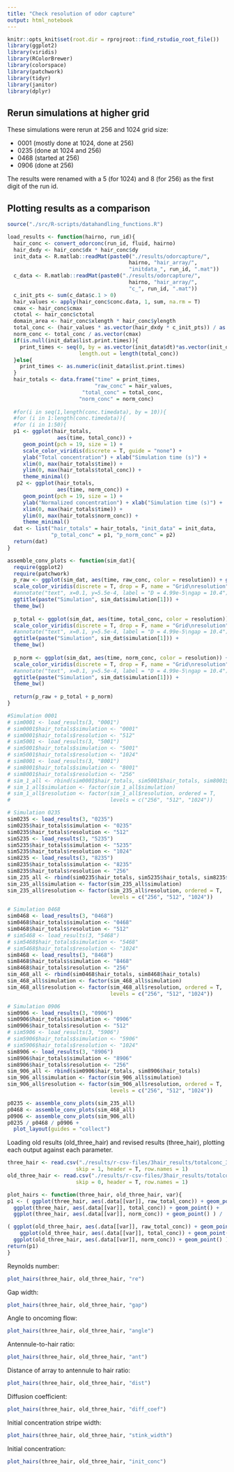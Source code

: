 ```yaml
---
title: "Check resolution of odor capture"
output: html_notebook
---
```

```r
knitr::opts_knit$set(root.dir = rprojroot::find_rstudio_root_file())
library(ggplot2)
library(viridis)
library(RColorBrewer)
library(colorspace)
library(patchwork)
library(tidyr)
library(janitor)
library(dplyr)
```

## Rerun simulations at higher grid 

These simulations were rerun at 256 and 1024 grid size: 

 * 0001 (mostly done at 1024, done at 256)
 * 0235 (done at 1024 and 256)
 * 0468 (started at 256)
 * 0906 (done at 256)
 
The results were renamed with a 5 (for 1024) and 8 (for 256) as the first digit of the run id. 

## Plotting results as a comparison

```r
source("./src/R-scripts/datahandling_functions.R")

load_results <- function(hairno, run_id){
  hair_conc <- convert_odorconc(run_id, fluid, hairno)
  hair_dxdy <- hair_conc$dx * hair_conc$dy
  init_data <- R.matlab::readMat(paste0("./results/odorcapture/", 
                                       hairno, "hair_array/", 
                                       "initdata_", run_id, ".mat"))
  c_data <- R.matlab::readMat(paste0("./results/odorcapture/", 
                                       hairno, "hair_array/", 
                                       "c_", run_id, ".mat"))
  c_init_pts <- sum(c_data$c.1 > 0) 
  hair_values <- apply(hair_conc$conc.data, 1, sum, na.rm = T) 
  cmax <- hair_conc$cmax
  ctotal <- hair_conc$ctotal 
  domain_area <- hair_conc$xlength * hair_conc$ylength
  total_conc <- (hair_values * as.vector(hair_dxdy * c_init_pts)) / as.vector(ctotal)
  norm_conc <- total_conc / as.vector(cmax)
  if(is.null(init_data$list.print.times)){
    print_times <- seq(0, by = as.vector(init_data$dt)*as.vector(init_data$print.time), 
                       length.out = length(total_conc))
  }else{
    print_times <- as.numeric(init_data$list.print.times)
  }
  hair_totals <- data.frame("time" = print_times, 
                            "raw_conc" = hair_values,
                        "total_conc" = total_conc,
                       "norm_conc" = norm_conc)
    
  #for(i in seq(1,length(conc.timedata), by = 10)){
  #for (i in 1:length(conc.timedata)){
  #for (i in 1:50){
  p1 <- ggplot(hair_totals, 
                aes(time, total_conc)) + 
     geom_point(pch = 19, size = 1) + 
     scale_color_viridis(discrete = T, guide = "none") +
     ylab("Total concentration") + xlab("Simulation time (s)") +
     xlim(0, max(hair_totals$time)) + 
     ylim(0, max(hair_totals$total_conc)) + 
     theme_minimal()
   p2 <- ggplot(hair_totals, 
                aes(time, norm_conc)) + 
     geom_point(pch = 19, size = 1) + 
     ylab("Normalized concentration") + xlab("Simulation time (s)") +
     xlim(0, max(hair_totals$time)) + 
     ylim(0, max(hair_totals$norm_conc)) + 
     theme_minimal()
  dat <- list("hair_totals" = hair_totals, "init_data" = init_data,
              "p_total_conc" = p1, "p_norm_conc" = p2)
  return(dat)
}

assemble_conv_plots <- function(sim_dat){
  require(ggplot2)
  require(patchwork)
  p_raw <- ggplot(sim_dat, aes(time, raw_conc, color = resolution)) + geom_point() +
  scale_color_viridis(discrete = T, drop = F, name = "Grid\nresolution") +
  #annotate("text", x=0.1, y=5.5e-4, label = "D = 4.99e-5\ngap = 10.4") +
  ggtitle(paste("Simulation", sim_dat$simulation[1])) +
  theme_bw()
  
  p_total <- ggplot(sim_dat, aes(time, total_conc, color = resolution)) + geom_point() +
  scale_color_viridis(discrete = T, drop = F, name = "Grid\nresolution") +
  #annotate("text", x=0.1, y=5.5e-4, label = "D = 4.99e-5\ngap = 10.4") +
  ggtitle(paste("Simulation", sim_dat$simulation[1])) +
  theme_bw()
  
  p_norm <- ggplot(sim_dat, aes(time, norm_conc, color = resolution)) + geom_point() +
  scale_color_viridis(discrete = T, drop = F, name = "Grid\nresolution") +
  #annotate("text", x=0.1, y=5.5e-4, label = "D = 4.99e-5\ngap = 10.4") +
  ggtitle(paste("Simulation", sim_dat$simulation[1])) +
  theme_bw()
  
  return(p_raw + p_total + p_norm)
}

```

```r

#Simulation 0001
# sim0001 <- load_results(3, "0001")
# sim0001$hair_totals$simulation <- "0001"
# sim0001$hair_totals$resolution <- "512"
# sim5001 <- load_results(3, "5001")
# sim5001$hair_totals$simulation <- "5001"
# sim5001$hair_totals$resolution <- "1024"
# sim8001 <- load_results(3, "8001")
# sim8001$hair_totals$simulation <- "8001"
# sim8001$hair_totals$resolution <- "256"
# sim_1_all <- rbind(sim0001$hair_totals, sim5001$hair_totals, sim8001$hair_totals)
# sim_1_all$simulation <- factor(sim_1_all$simulation)
# sim_1_all$resolution <- factor(sim_1_all$resolution, ordered = T, 
#                                levels = c("256", "512", "1024"))

# Simulation 0235
sim0235 <- load_results(3, "0235")
sim0235$hair_totals$simulation <- "0235"
sim0235$hair_totals$resolution <- "512"
sim5235 <- load_results(3, "5235")
sim5235$hair_totals$simulation <- "5235"
sim5235$hair_totals$resolution <- "1024"
sim8235 <- load_results(3, "8235")
sim8235$hair_totals$simulation <- "8235"
sim8235$hair_totals$resolution <- "256"
sim_235_all <- rbind(sim0235$hair_totals, sim5235$hair_totals, sim8235$hair_totals)
sim_235_all$simulation <- factor(sim_235_all$simulation)
sim_235_all$resolution <- factor(sim_235_all$resolution, ordered = T, 
                                 levels = c("256", "512", "1024"))

# Simulation 0468
sim0468 <- load_results(3, "0468")
sim0468$hair_totals$simulation <- "0468"
sim0468$hair_totals$resolution <- "512"
# sim5468 <- load_results(3, "5468")
# sim5468$hair_totals$simulation <- "5468"
# sim5468$hair_totals$resolution <- "1024"
sim8468 <- load_results(3, "8468")
sim8468$hair_totals$simulation <- "8468"
sim8468$hair_totals$resolution <- "256"
sim_468_all <- rbind(sim0468$hair_totals, sim8468$hair_totals)
sim_468_all$simulation <- factor(sim_468_all$simulation)
sim_468_all$resolution <- factor(sim_468_all$resolution, ordered = T,
                                 levels = c("256", "512", "1024"))

# Simulation 0906
sim0906 <- load_results(3, "0906")
sim0906$hair_totals$simulation <- "0906"
sim0906$hair_totals$resolution <- "512"
# sim5906 <- load_results(3, "5906")
# sim5906$hair_totals$simulation <- "5906"
# sim5906$hair_totals$resolution <- "1024"
sim8906 <- load_results(3, "8906")
sim8906$hair_totals$simulation <- "8906"
sim8906$hair_totals$resolution <- "256"
sim_906_all <- rbind(sim0906$hair_totals, sim8906$hair_totals)
sim_906_all$simulation <- factor(sim_906_all$simulation)
sim_906_all$resolution <- factor(sim_906_all$resolution, ordered = T,
                                 levels = c("256", "512", "1024"))


```


```r

p0235 <- assemble_conv_plots(sim_235_all)
p0468 <- assemble_conv_plots(sim_468_all)
p0906 <- assemble_conv_plots(sim_906_all)
p0235 / p0468 / p0906 +
  plot_layout(guides = "collect")
```

Loading old results (old_three_hair) and revised results (three_hair), plotting each output against each parameter.
```r
three_hair <- read.csv("./results/r-csv-files/3hair_results/totalconc_3hairs_2024-02-05.csv", 
                      skip = 1, header = T, row.names = 1)
old_three_hair <- read.csv("./results/r-csv-files/3hair_results/totalconc_3hairs_2023-12-12_cleaned.csv", 
                      skip = 0, header = T, row.names = 1)

plot_hairs <- function(three_hair, old_three_hair, var){
p1 <- ( ggplot(three_hair, aes(.data[[var]], raw_total_conc)) + geom_point() +
  ggplot(three_hair, aes(.data[[var]], total_conc)) + geom_point() + 
  ggplot(three_hair, aes(.data[[var]], norm_conc)) + geom_point() ) /

( ggplot(old_three_hair, aes(.data[[var]], raw_total_conc)) + geom_point() + 
    ggplot(old_three_hair, aes(.data[[var]], total_conc)) + geom_point() + 
  ggplot(old_three_hair, aes(.data[[var]], norm_conc)) + geom_point() )
return(p1)
}
```

Reynolds number:

```r
plot_hairs(three_hair, old_three_hair, "re")
```

Gap width: 

```r
plot_hairs(three_hair, old_three_hair, "gap")
```

Angle to oncoming flow: 

```r
plot_hairs(three_hair, old_three_hair, "angle")
```

Antennule-to-hair ratio: 

```r
plot_hairs(three_hair, old_three_hair, "ant")
```

Distance of array to antennule to hair ratio: 

```r
plot_hairs(three_hair, old_three_hair, "dist")
```

Diffusion coefficient: 

```r
plot_hairs(three_hair, old_three_hair, "diff_coef")
```

Initial concentration stripe width:

```r
plot_hairs(three_hair, old_three_hair, "stink_width")
```

Initial concentration: 


```r
plot_hairs(three_hair, old_three_hair, "init_conc")
```

